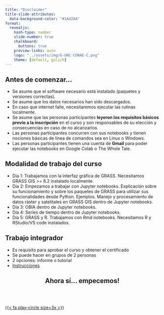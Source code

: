 ```yaml
---
title: "Disclaimer"
title-slide-attributes: 
  data-background-color: "#1A428A"
format:
  revealjs: 
    hash-type: number 
    slide-number: true
    chalkboard: 
      buttons: true
    preview-links: auto
    logo: "../assets/img/G-UNC-CONAE-C.png"
    theme: [default, gulich]
---
```


## Antes de comenzar...

-   Se asume que el software necesario está instalado (paquetes y versiones correctas).
-   Se asume que los datos necesarios han sido descargados.
-   En caso que internet falle, necesitaremos ejecutar las rutinas localmente.
-   Se asume que las personas participantes **leyeron los requisitos básicos previo a la inscripción** en el curso y son responsables de su elección y consecuencias en caso de no alcanzarlos.
-   Las personas participantes concurren con sus notebooks y tienen nociones básicas de línea de comandos sea en Linux o Windows.
-   Las personas participantes tienen una cuenta de **Gmail** para poder ejecutar las notebooks en Google Colab o The Whole Tale.


## Modalidad de trabajo del curso

-   Dia 1: Trabajamos con la interfaz gráfica de GRASS. Necesitamos GRASS GIS \>= 8.2 instalado localmente.
-   Dia 2: Empezamos a trabajar con Jupyter notebooks. Explicación sobre su funcionamiento y sobre los paquetes de GRASS para utilizar sus funcionalidades desde Python. Ejemplos. Manejo y procesamiento de datos ráster y satelitales en GRASS GIS dentro de Jupyter notebooks.
-   Día 3: OBIA dentro de Jupyter notebooks.
-   Día 4: Series de tiempo dentro de Jupyter notebooks.
-   Día 5: GRASS y R. Trabajamos con Rmd notebooks. Necesitamos R y RStudio/VS code instalados.


## Trabajo integrador

-   Es requisito para aprobar el curso y obtener el certificado
-   Se puede hacer en grupos de 2 personas
-   2 opciones: informe o tutorial
-   [Instrucciones](../trabajo_final.html)


## Ahora sí... empecemos! {style="font-size: 1.5em; text-align: center"}

<br><br>

[{{< fa play-circle size=3x >}}](unit1_index.html)